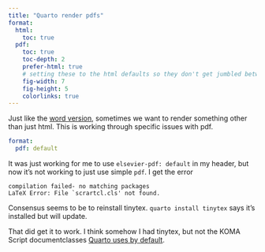 ```yaml
---
title: "Quarto render pdfs"
format:
  html:
    toc: true
  pdf:
    toc: true
    toc-depth: 2
    prefer-html: true
    # setting these to the html defaults so they don't get jumbled between format
    fig-width: 7
    fig-height: 5
    colorlinks: true
---
```


Just like the [word version](render_word.qmd), sometimes we want to render something other than just html. This is working through specific issues with pdf.

``` yaml
format:
  pdf: default
```

It was just working for me to use `elsevier-pdf: default` in my header, but now it's not working to just use simple `pdf`. I get the error

```         
compilation failed- no matching packages
LaTeX Error: File `scrartcl.cls' not found.
```

Consensus seems to be to reinstall tinytex. `quarto install tinytex` says it's installed but will update.

That did get it to work. I think somehow I had tinytex, but not the KOMA Script documentclasses [Quarto uses by default](https://quarto.org/docs/output-formats/pdf-basics.html#overview).
